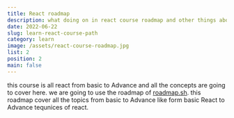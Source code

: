 ```yaml
---
title: React roadmap
description: what doing on in react course roadmap and other things about this course
date: 2022-06-22
slug: learn-react-course-path
category: learn
image: /assets/react-course-roadmap.jpg
list: 2
position: 2
main: false
---
```


<Yt title="Complete React Mastery Course From Basic To Advance In Hindi | React Tutorial by codenanshu" id="vvAkJam-Avo"/>

this course is all react from basic to Advance and all the concepts are going to cover here. we are going to use the roadmap of [roadmap.sh](https://roadmap.sh/react). this roadmap cover all the topics from basic to Advance like form basic React to Advance tequnices of react.

